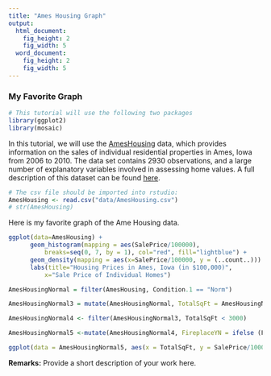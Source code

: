 ```yaml
---
title: "Ames Housing Graph"
output:
  html_document:
    fig_height: 2
    fig_width: 5
  word_document:
    fig_height: 2
    fig_width: 5
---
```


### My Favorite Graph

```r
# This tutorial will use the following two packages
library(ggplot2)
library(mosaic)
```

In this tutorial, we will use the  [AmesHousing](http://www.amstat.org/publications/jse/v19n3/decock.pdf) data, which provides information on the sales of individual residential properties in Ames, Iowa from 2006 to 2010. The data set contains 2930 observations, and a large number of explanatory variables involved in assessing home values. A full description of this dataset can be found [here](http://www.amstat.org/publications/jse/v19n3/Decock/DataDocumentation.txt).

```r
# The csv file should be imported into rstudio:
AmesHousing <- read.csv("data/AmesHousing.csv")
# str(AmesHousing)
```


Here is my favorite graph of the Ame Housing data.

```r
ggplot(data=AmesHousing) +                         
      geom_histogram(mapping = aes(SalePrice/100000), 
          breaks=seq(0, 7, by = 1), col="red", fill="lightblue") + 
      geom_density(mapping = aes(x=SalePrice/100000, y = (..count..)))  +   
      labs(title="Housing Prices in Ames, Iowa (in $100,000)", 
          x="Sale Price of Individual Homes")   
```

``` r
AmesHousingNormal = filter(AmesHousing, Condition.1 == "Norm")

AmesHousingNormal3 = mutate(AmesHousingNormal, TotalSqFt = AmesHousingNormal$Gr.Liv.Area  +  AmesHousingNormal$Total.Bsmt.SF)

AmesHousingNormal4 <- filter(AmesHousingNormal3, TotalSqFt < 3000)

AmesHousingNormal5 <-mutate(AmesHousingNormal4, FireplaceYN = ifelse (Fireplaces==0, "No", "Yes"))

ggplot(data = AmesHousingNormal5, aes(x = TotalSqFt, y = SalePrice/1000)) + geom_point()  + aes(colour = FireplaceYN)  + stat_smooth(method = lm) + labs(title = "Affect of Total Square Feet and Fireplaces on Housing Prices in Ames, Iowa", x = "Total Square Feet", y = "Sale Price (in Thousands)")

```


**Remarks:**
Provide a short description of your work here.






